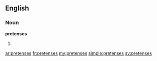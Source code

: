 ==English==
===Noun===
'''pretenses'''
# {{plural of|[[pretense]]}}

[[ar:pretenses]]
[[fr:pretenses]]
[[my:pretenses]]
[[simple:pretenses]]
[[sv:pretenses]]